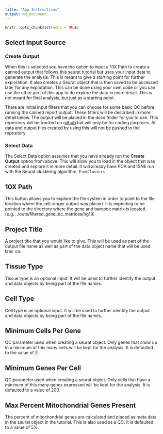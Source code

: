```yaml
---
title: "App Instructions"
output: md_document
---
```


```r
knitr::opts_chunk$set(echo = TRUE)
```

## Select Input Source

### Create Output

When this is selected you have the option to input a 10X Path to create a canned output that follows this [seurat tutorial](http://satijalab.org/seurat/pbmc3k_tutorial.html) but uses your input data to generate the analysis.  This is meant to give a starting point for further exploration.  It also creates a Seurat object that is then saved to be accessed later for any exploration.  This can be done using your own code or you can use the other part of this app to do explore the data in more detail.  This is not meant for final analysis, but just as a starting point.

There are initial input filters that you can choose for some basic QC before running the canned report output.  These filters will be described in more detail below. The output will be placed in the docs folder for you to use.  This repository will be tracked on [github](https://github.com/kdgosik/SecondaryAnalysisCellRanger) but will only be for coding purposes.  All data and output files created by using this will not be pushed to the repository.  

### Select Data

The Select Data option assumes that you have already run the **Create Output** option from above.  This will allow you to load in the object that was created and explore it in more detail.  It will already have PCA and tSNE run with the Seurat clustering algorithm, <code>FindClusters</code>

## 10X Path

This button allows you to explore the file system in order to point to the file location where the cell ranger output was placed.  It is expecting to be pointed to the directory where the gene and barcode matrix is located.  (e.g. ../outs/filtered_gene_bc_matrices/hg19)

## Project Title

A project title that you would like to give.  This will be used as part of the output file name as well as part of the data object name that will be used later on.  

## Tissue Type

Tissue type is an optional input.  It will be used to further identify the output and data objects by being part of the file names.  

## Cell Type

Cell type is an optional input.  It will be used to further identify the output and data objects by being part of the file names.  

## Minimum Cells Per Gene

QC parameter used when creating a seurat object.  Only genes that show up in a minimum of this many cells will be kept for the analysis. It is defaulted to the value of 3.

## Minimum Genes Per Cell

QC parameter used when creating a seurat object.  Only cells that have a minimum of this many genes expressed will be kept for the analysis. It is defaulted to a value of 200.

## Max Percent Mitochondrial Genes Present

The percent of mitochondrial genes are calculated and placed as meta data in the seurat object in the tutorial.  This is also used as a QC.  It is defaulted to a value of 5%.
